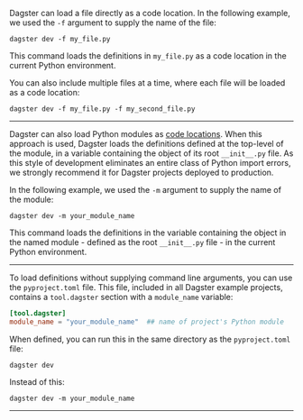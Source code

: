<TabGroup>
<TabItem name="From a file">

Dagster can load a file directly as a code location. In the following example, we used the `-f` argument to supply the name of the file:

```shell
dagster dev -f my_file.py
```

This command loads the definitions in `my_file.py` as a code location in the current Python environment.

You can also include multiple files at a time, where each file will be loaded as a code location:

```shell
dagster dev -f my_file.py -f my_second_file.py
```

---

</TabItem>
<TabItem name="From a module">

Dagster can also load Python modules as [code locations](/concepts/code-locations). When this approach is used, Dagster loads the definitions defined at the top-level of the module, in a variable containing the <PyObject object="Definitions" /> object of its root `__init__.py` file. As this style of development eliminates an entire class of Python import errors, we strongly recommend it for Dagster projects deployed to production.

In the following example, we used the `-m` argument to supply the name of the module:

```shell
dagster dev -m your_module_name
```

This command loads the definitions in the variable containing the <PyObject object="Definitions" /> object in the named module - defined as the root `__init__.py` file - in the current Python environment.

---

</TabItem>
<TabItem name="Without command line arguments">

To load definitions without supplying command line arguments, you can use the `pyproject.toml` file. This file, included in all Dagster example projects, contains a `tool.dagster` section with a `module_name` variable:

```toml
[tool.dagster]
module_name = "your_module_name"  ## name of project's Python module
```

When defined, you can run this in the same directory as the `pyproject.toml` file:

```shell
dagster dev
```

Instead of this:

```shell
dagster dev -m your_module_name
```

---

</TabItem>
</TabGroup>